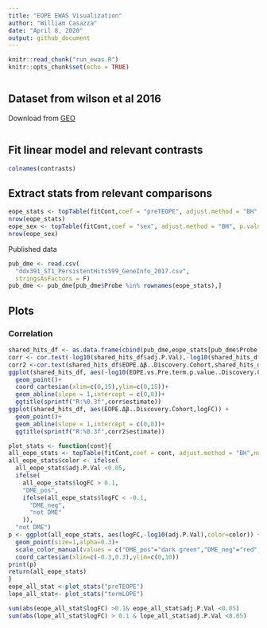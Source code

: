 ```yaml
---
title: "EOPE EWAS Visualization"
author: "William Casazza"
date: "April 8, 2020"
output: github_document
---
```


```r
knitr::read_chunk("run_ewas.R")
knitr::opts_chunk$set(echo = TRUE)
```

```r
```

## Dataset from wilson et al 2016
Download from [GEO](https://ftp.ncbi.nlm.nih.gov/geo/series/GSE100nnn/GSE100197/matrix/GSE100197_series_matrix.txt.gz)
```r
```
## Fit linear model and relevant contrasts
```r
colnames(contrasts)
```
## Extract stats from relevant comparisons
```r
eope_stats <- topTable(fitCont,coef = "preTEOPE", adjust.method = "BH", p.value = 0.05, lfc = 0.1, number = Inf)
nrow(eope_stats)
eope_sex <- topTable(fitCont,coef = "sex", adjust.method = "BH", p.value = 0.05, lfc = 0.1, number = Inf)
nrow(eope_sex)
```

Published data
```r
pub_dme <- read.csv(
  "ddx391_ST1_PersistentHits599_GeneInfo_2017.csv", 
  stringsAsFactors = F)
pub_dme <- pub_dme[pub_dme$Probe %in% rownames(eope_stats),]
```

## Plots
### Correlation
```r
shared_hits_df <- as.data.frame(cbind(pub_dme,eope_stats[pub_dme$Probe,]))
corr <- cor.test(-log10(shared_hits_df$adj.P.Val),-log10(shared_hits_df$EOPE.vs.Pre.term.p.value..Discovery.Cohort),method="pearson")
corr2 <-cor.test(shared_hits_df$EOPE.Δβ..Discovery.Cohort,shared_hits_df$logFC, method = "pearson")
ggplot(shared_hits_df, aes(-log10(EOPE.vs.Pre.term.p.value..Discovery.Cohort),-log10(adj.P.Val))) + 
  geom_point()+  
  coord_cartesian(xlim=c(0,15),ylim=c(0,15))+
  geom_abline(slope = 1,intercept = c(0,0))+
  ggtitle(sprintf("R:%0.3f",corr$estimate))
ggplot(shared_hits_df, aes(EOPE.Δβ..Discovery.Cohort,logFC)) + 
  geom_point()+  
  geom_abline(slope = 1,intercept = c(0,0))+
  ggtitle(sprintf("R:%0.3f",corr2$estimate))
```

```r
plot_stats <- function(cont){
all_eope_stats <- topTable(fitCont,coef = cont, adjust.method = "BH",number = Inf)
all_eope_stats$color <- ifelse(
  all_eope_stats$adj.P.Val <0.05,
  ifelse(
    all_eope_stats$logFC > 0.1,
    "DME_pos",
    ifelse(all_eope_stats$logFC < -0.1,
      "DME_neg",
      "not DME"
    )),
  "not DME")
p <- ggplot(all_eope_stats, aes(logFC,-log10(adj.P.Val),color=color)) + 
  geom_point(size=1,alpha=0.3)+
  scale_color_manual(values = c("DME_pos"="dark green","DME_neg"="red","not DME"="black"))+
  coord_cartesian(xlim=c(-0.3,0.3),ylim=c(0,10))
print(p)
return(all_eope_stats)
}
eope_all_stat <-plot_stats("preTEOPE")
lope_all_stat<- plot_stats("termLOPE")
```
```r
sum(abs(eope_all_stat$logFC) >0.1& eope_all_stat$adj.P.Val <0.05)
sum(abs(lope_all_stat$logFC) > 0.1 & lope_all_stat$adj.P.Val <0.05)
```

